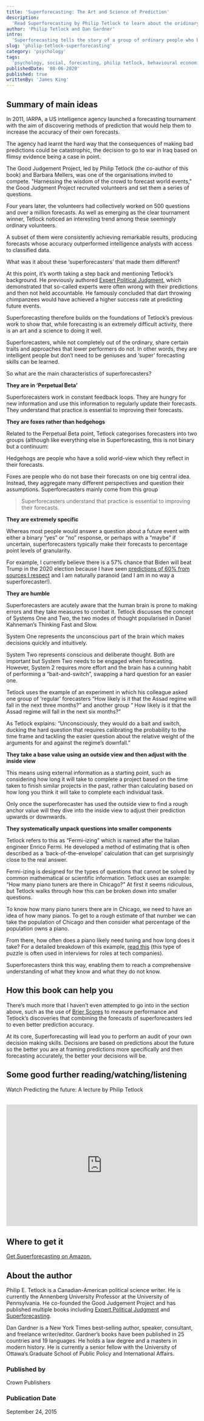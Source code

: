 ```yaml
---
title: 'Superforecasting: The Art and Science of Prediction'
description:
  'Read Superforecasting by Philip Tetlock to learn about the oridinary people who can predict the future.'
author: 'Philip Tetlock and Dan Gardner'
intro:
  'Superforecasting tells the story of a group of ordinary people who became so good at making predictions they consistently outperformed so-called experts, professionals and entire government departments. Who are these people and why are they so special? According to author Philip Tetlock, superforecasting can be learnt and this book is his attempt to show us how.'
slug: 'philip-tetlock-superforecasting'
category: 'psychology'
tags:
  'psychology, social, forecasting, philip tetlock, behavioural economics, daniel kahneman'
publishedDate: '08-06-2020'
published: true
writtenBy: 'James King'
---
```


## Summary of main ideas

In 2011, IARPA, a US intelligence agency launched a forecasting tournament with 
the aim of discovering methods of prediction that would help them to increase the 
accuracy of their own forecasts. 

The agency had learnt the hard way that the consequences of making bad predictions 
could be catastrophic, the decision to go to war in Iraq based on flimsy evidence 
being a case in point.

The Good Judgement Project, led by Philip Tetlock (the co-author of this book) and 
Barbara Mellers, was one of the organisations invited to compete. "Harnessing the 
wisdom of the crowd to forecast world events," the Good Judgment Project recruited 
volunteers and set them a series of questions.


Four years later, the volunteers had collectively worked on 500 questions and over a 
million forecasts. As well as emerging as the clear tournament winner, Tetlock noticed 
an interesting trend among these seemingly ordinary volunteers. 

A subset of them were consistently achieving remarkable results, producing forecasts whose 
accuracy outperformed intelligence analysts with access to classified data.

What was it about these ‘superforecasters’ that made them different? 

At this point, it’s worth taking a step back and mentioning Tetlock’s background. He previously 
authored [Expert Political Judgment](https://www.amazon.com/Expert-Political-Judgment-Good-Know/dp/0691175977/ref=sr_1_1?dchild=1&keywords=Expert+Political+Judgment&qid=1596720299&sr=8-1), which demonstrated that so-called experts were often wrong 
with their predictions and then not held accountable. He famously concluded that dart throwing 
chimpanzees would have achieved a higher success rate at predicting future events. 

Superforecasting therefore builds on the foundations of Tetlock’s previous work to show that, 
while forecasting is an extremely difficult activity, there is an art and a science to doing it 
well. 

Superforecasters, while not completely out of the ordinary, share certain traits and approaches 
that lower performers do not. In other words, they are intelligent people but don’t need to be 
geniuses and ‘super’ forecasting skills can be learned.

So what are the main characteristics of superforecasters?

**They are in ‘Perpetual Beta’**

Superforecasters work in constant feedback loops. They are hungry for new information and use this 
information to regularly update their forecasts. They understand that practice is essential to 
improving their forecasts.

**They are foxes rather than hedgehogs**

Related to the Perpetual Beta point, Tetlock categorises forecasters into two groups (although like 
everything else in Superforecasting, this is not binary but a continuum:


Hedgehogs are people who have a solid world-view which they reflect in their forecasts.

Foxes are people who do not base their forecasts on one big central idea. 
Instead, they aggregate many different perspectives and question their assumptions. 
Superforecasters mainly come from this group

> Superforecasters understand that practice is essential to improving their forecasts.

**They are extremely specific**

Whereas most people would answer a question about a future event with either a binary “yes” or 
“no” response, or perhaps with a “maybe” if uncertain, superforecasters typically make their 
forecasts to percentage point levels of granularity. 

For example, I currently believe there is a 57% chance that Biden will beat Trump in the 2020 
election because I have seen [predictions of 60% from sources I respect](https://www.gjopen.com/questions/1496-who-will-win-the-2020-united-states-presidential-election) and I am naturally paranoid 
(and I am in no way a superforecaster!).

**They are humble**

Superforecasters are acutely aware that the human brain is prone to making errors and they take 
measures to combat it. Tetlock discusses the concept of Systems One and Two, the two modes of thought 
popularised in Daniel Kahneman’s Thinking Fast and Slow.

System One represents the unconscious part of the brain which makes decisions quickly and intuitively. 

System Two represents conscious and deliberate thought. Both are important but System Two needs to 
be engaged when forecasting. However, System 2 requires more effort and the brain has a cunning 
habit of performing a “bait-and-switch”, swapping a hard question for an easier one. 

Tetlock uses the example of an experiment in which his colleague asked one group of ‘regular’ forecasters 
“How likely is it that the Assad regime will fall in the next three months?” and another group “
How likely is it that the Assad regime will fall in the next six months?”

As Tetlock explains: “Unconsciously, they would do a bait and switch, ducking the hard question that 
requires calibrating the probability to the time frame and tackling the easier question about the relative 
weight of the arguments for and against the regime’s downfall.”

**They take a base value using an outside view and then adjust with the inside view**

This means using external information as a starting point, such as considering how long it will take to 
complete a project based on the time taken to finish similar projects in the past, rather than calculating 
based on how long you think it will take to complete each individual task.

Only once the superforecaster has used the outside view to find a rough anchor value will they dive 
into the inside view to adjust their prediction upwards or downwards.

**They systematically unpack questions into smaller components**

Tetlock refers to this as “Fermi-izing” which is named after the Italian engineer Enrico Fermi. He developed 
a method of estimating that is often described as a ‘back-of-the-envelope’ calculation that can get surprisingly 
close to the real answer.

Fermi-izing is designed for the types of questions that cannot be solved by common mathematical or scientific information. 
Tetlock uses an example: “How many piano tuners are there in Chicago?” At first it seems ridiculous, but Tetlock walks 
through how this can be broken down into smaller questions.

To know how many piano tuners there are in Chicago, we need to have an idea of how many pianos. To get to a rough estimate of 
that number we can take the population of Chicago and then consider what percentage of the population owns a piano. 

From there, how often does a piano likely need tuning and how long does it take? For a detailed breakdown 
of this example, [read this](https://www.wired.com/2014/08/how-to-solve-crazy-open-ended-google-interview-questions/#:~:text=8.,58%20piano%20tuners%20in%20Chicago) (this type of puzzle is often used in interviews for roles at tech companies). 

Superforecasters think this way, enabling them to reach a comprehensive understanding of what they know and what they do not know.

## How this book can help you

There’s much more that I haven’t even attempted to go into in the section above, such as the use of [Brier Scores](https://www.wired.com/2014/08/how-to-solve-crazy-open-ended-google-interview-questions/#:~:text=8.,58%20piano%20tuners%20in%20Chicago) to measure performance and 
Tetlock’s discoveries that combining the forecasts of superforecasters led to even better prediction accuracy. 

At its core, Superforecasting will lead you to perform an audit of your own decision making skills. Decisions are based on predictions about 
the future so the better you are at framing predictions more specifically and then forecasting accurately, the better your decisions will be.

## Some good further reading/watching/listening

Watch Predicting the future: A lecture by Philip Tetlock

<br />
<iframe
  width="100%"
  height="320px"
  src="https://www.youtube.com/embed/xBXDTQdmNyw"
  frameBorder="0"
  allow="accelerometer; autoplay; encrypted-media; gyroscope; picture-in-picture"
  allowFullScreen
></iframe>

## Where to get it

[Get Superforecasting on Amazon.](https://www.amazon.com/Superforecasting-Science-Prediction-Philip-Tetlock/dp/0804136718/ref=sr_1_1?crid=180KY5024QQ9K&dchild=1&keywords=superforecasting&qid=1596720151&sprefix=superfore%2Caps%2C233&sr=8-1)

## About the author

Philip E. Tetlock is a Canadian-American political science writer. He is currently the Annenberg University Professor at the University of Pennsylvania. 
He co-founded the Good Judgement Project and has published multiple books including [Expert Political Judgment](https://www.amazon.com/Expert-Political-Judgment-Good-Know/dp/0691175977/ref=sr_1_1?dchild=1&keywords=Expert+Political+Judgment&qid=1596720299&sr=8-1) and [Superforecasting](https://www.amazon.com/Superforecasting-Science-Prediction-Philip-Tetlock/dp/0804136718/ref=sr_1_1?crid=180KY5024QQ9K&dchild=1&keywords=superforecasting&qid=1596720151&sprefix=superfore%2Caps%2C233&sr=8-1).  

Dan Gardner is a New York Times best-selling author, speaker, consultant, and freelance writer/editor.
Gardner’s books have been published in 25 countries and 19 languages. He holds a law degree and a masters in modern history. He is currently a senior fellow with the University of Ottawa’s Graduate School of Public Policy and International Affairs.

### Published by

Crown Publishers

### Publication Date

September 24, 2015
